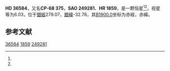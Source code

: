 {{Starbox begin
| name = HD 36584
}}
{{Starbox observe
| epoch = [[J2000.0|J2000.0]]
| constell = {{星座名待查}}<ref name=SIMBAD>{{cite web
 | url=http://simbad.u-strasbg.fr/simbad/sim-id?Ident=HR+1859
 | title=Pulsating variable Star
 | publisher=Centre de Données astronomiques de Strasbourg
 | work=SIMBAD
 | accessdate=2012-07-13
 | archive-date=2016-03-19
 | archive-url=https://web.archive.org/web/20160319063430/http://simbad.u-strasbg.fr/simbad/sim-id?Ident=HR%201859
 | dead-url=no
 }}</ref><ref name=DATA>{{cite web
 | url=http://vizier.u-strasbg.fr/viz-bin/VizieR-5?-out.add=.&-source=5050&-corr=PK=HR&-out.max=9999&HR=1859
 | title=VizieR Detailed Page
 | accessdate=2012-07-13
 | archive-date=2016-03-05
 | archive-url=https://web.archive.org/web/20160305003247/http://vizier.u-strasbg.fr/viz-bin/VizieR-5?-out.add=.&-source=5050&-corr=PK=HR&-out.max=9999&HR=1859
 | dead-url=no
 }}</ref>
| 星官 = 
| ra = {{RA|5|27|0}}<ref name=SIMBAD /><ref name=DATA />
| dec = {{DEC|-68|37|22}}<ref name=SIMBAD /><ref name=DATA />
| appmag_v = 6.03<ref name=SIMBAD /><ref name=DATA />
}}
{{Starbox character
| class = F0IV-V<ref name=SIMBAD /><ref name=DATA />
| b-v = 0.34<ref name=SIMBAD /><ref name=DATA />
| u-b = 0.03<ref name=SIMBAD /><ref name=DATA />
| r-i = 0.21C<ref name=SIMBAD /><ref name=DATA />
| variable = 
}}
{{Starbox astrometry
| radial_v = 0.03
| prop_mo_ra = -2
| parallax = 0.012
| p_error =
}}
{{Starbox catalog
| names =CP-68 375，[[SAO星表|SAO]] 249281，[[HD星表|HD]] 36584，[[HR星表|HR]] 1859}}
{{Starbox reference |Simbad=HR+1859}}
{{Starbox end}}

'''HD 36584'''，又名'''CP-68 375'''，'''SAO 249281'''、'''HR 1859'''，是一颗恒星<ref name=SIMBAD /><ref name=DATA />，视星等为6.03，位于[[銀道座標系|銀經]]279.07，[[銀道座標系|銀緯]]-32.78，其[[B1900.0|B1900.0]]坐标为赤經{{RA|5|27|31.3}}，赤緯{{DEC|-68|-32.78|6}}。

== 参考文献 ==
{{reflist}}

{{star-stub}}

[[Category:HD和HDE天體|36584]]
[[Category:HR天體|1859]]
[[Category:SAO天體|249281]]